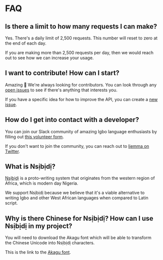 
# FAQ

## Is there a limit to how many requests I can make?

Yes. There's a daily limit of 2,500 requests. This number will reset to zero at the end of each day.

If you are making more than 2,500 requests per day, then we would reach out to see how we can increase your usage.

## I want to contribute! How can I start?

Amazing 🎉 We're always looking for contributors. You can look through any [open issues](https://github.com/nkowaokwu/igbo_api/issues)
to see if there's anything that interests you.

If you have a specific idea for how to improve the API, you can create a [new issue](https://github.com/nkowaokwu/igbo_api/issues/new/choose).

## How do I get into contact with a developer?

You can join our Slack community of amazing Igbo language enthusiasts by filling out [this volunteer form](https://nkowaokwu.com).

If you don't want to join the community, you can reach out to [Ijemma on Twitter](https://twitter.com/ijemmaohno).

## What is Nsịbịdị?

[Nsịbịdị](https://en.wikipedia.org/wiki/Nsibidi) is a proto-writing system that originates from the western region of Africa, which is modern day Nigeria.

We support Nsịbịdị because we believe that it's a viable alternative to writing Igbo and other West African languages when compared to Latin script.

## Why is there Chinese for Nsịbịdị? How can I use Nsịbịdị in my project?

You will need to download the Akagu font which will be able to transform the Chinese Unicode into Nsịbịdị characters.

This is the link to the [Akagu font](https://drive.google.com/file/d/1TkgKg-4SAWXYGEV22AlFTaSUmg22jYSm/view?usp=sharing).
